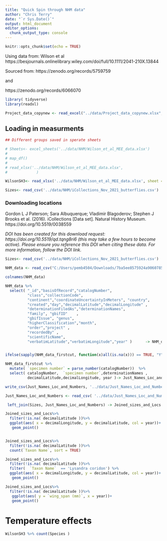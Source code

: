 ```yaml
---
title: "Quick Spin through NHM data"
author: "Chris Terry"
date: "`r Sys.Date()`"
output: html_document
editor_options: 
  chunk_output_type: console
---
```


```r
knitr::opts_chunk$set(echo = TRUE)
```



Using data from: Wilson et al https://besjournals.onlinelibrary.wiley.com/doi/full/10.1111/2041-210X.13844


Sourced from: 
https://zenodo.org/records/5759759

and

https://zenodo.org/records/6066070


```r
library( tidyverse)
library(readxl)

Project_data_copynew <- read_excel("../data/Project_data_copynew.xlsx", sheet = "Sheet1") 

```


## Loading in measurments

```r

## Different groups saved in sperate sheets

# Sheets<- excel_sheets('../data/NHM/Wilson_et_al_MEE_data.xlsx')
# 
# map_df()
# 
# read_xlsx('../data/NHM/Wilson_et_al_MEE_data.xlsx', 
#             )

WilsonSH3<- read_xlsx('../data/NHM/Wilson_et_al_MEE_data.xlsx', sheet = 3)

Sizes<- read_csv('../data/NHM/iCollections_Nov_2021_butterflies.csv')

```

### Downloading locations

Gordon L J Paterson; Sara Albuquerque; Vladimir Blagoderov; Stephen J Brooks et al. (2016). iCollections [Data set]. Natural History Museum. https://doi.org/10.5519/0038559

 *DOI has been created for this download request: https://doi.org/10.5519/qd.tqng8ri6 (this may take a few hours to become active). Please ensure you reference this DOI when citing these data.
For more information, follow the DOI link.*


```r
Sizes<- read_csv('../data/NHM/iCollections_Nov_2021_butterflies.csv')

NHM_data <- read_csv("C:/Users/pemb4504/Downloads/7ba5ee8575924a906078531b9212aec880045725/resource.csv")

colnames(NHM_data)

NHM_data %>%
  select( "_id","basisOfRecord","catalogNumber",
          "class","collectionCode",
          "continent","coordinateUncertaintyInMeters", "country",                 
          "created","day","decimalLatitude","decimalLongitude" ,            
          "determinationFiledAs","determinationNames",  
          "family", "gbifID"    ,                   
          "gbifIssue", "genus",
          "higherClassification","month",      
          "order","project" ,                     
          "recordedBy" ,                 
          "scientificName",               
          "verbatimLatitude","verbatimLongitude","year" )      -> NHM_data_firstcut  


ifelse(sapply(NHM_data_firstcut, function(x)all(is.na(x))) == TRUE, "Y","N")

NHM_data_firstcut %>%
  mutate( `specimen number` = parse_number(catalogNumber))  %>%
  select( catalogNumber,  `specimen number`,determinationNames ,
          decimalLatitude,decimalLongitude, year )-> Just_Names_Loc_and_Numbers

write_csv(Just_Names_Loc_and_Numbers, '../data/Just_Names_Loc_and_Numbers.csv')
```


```r
Just_Names_Loc_and_Numbers <- read_csv( '../data/Just_Names_Loc_and_Numbers.csv')

 left_join(Sizes, Just_Names_Loc_and_Numbers) -> Joined_sizes_and_Locs

Joined_sizes_and_Locs%>%
  filter(!is.na( decimalLatitude ))%>%
  ggplot(aes( x = decimalLongitude, y = decimalLatitude, col = year))+
   geom_point()


Joined_sizes_and_Locs%>%
  filter(!is.na( decimalLatitude ))%>%
  count(`Taxon Name`, sort = TRUE)

Joined_sizes_and_Locs%>%
  filter(!is.na( decimalLatitude ))%>%
  filter(  `Taxon Name`  == 'Lysandra coridon') %>%
  ggplot(aes( x = decimalLongitude, y = decimalLatitude, col = year))+
   geom_point()

Joined_sizes_and_Locs%>%
  filter(!is.na( decimalLatitude ))%>%
   ggplot(aes( y = `wing_span (mm)`, x = year))+
   geom_point()

```


# Temperature effects

```r
WilsonSH3 %>% count(Species )

```







